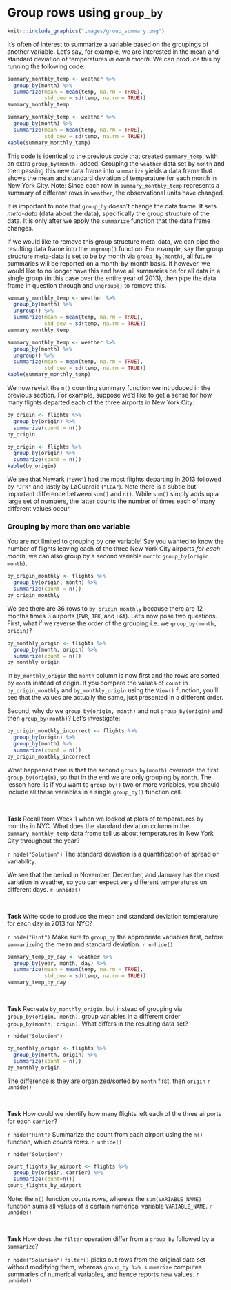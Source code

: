 # Group rows using `group_by` {-}

```r
knitr::include_graphics("images/group_summary.png")
```

It's often of interest to summarize a variable based on the groupings of another variable.  Let's say, for example, we are interested in the mean and standard deviation of temperatures *in each month*. We can produce this by running the following code:

```r
summary_monthly_temp <- weather %>% 
  group_by(month) %>% 
  summarize(mean = mean(temp, na.rm = TRUE), 
            std_dev = sd(temp, na.rm = TRUE))
summary_monthly_temp
```
```r
summary_monthly_temp <- weather %>% 
  group_by(month) %>% 
  summarize(mean = mean(temp, na.rm = TRUE), 
            std_dev = sd(temp, na.rm = TRUE))
kable(summary_monthly_temp)
```

This code is identical to the previous code that created `summary_temp`, with an extra `group_by(month)` added. Grouping the `weather` data set by `month` and then passing this new data frame into `summarize` yields a data frame that shows the mean and standard deviation of  temperature for each month in New York City. Note: Since each row in `summary_monthly_temp` represents a summary of different rows in `weather`, the observational units have changed.

It is important to note that `group_by` doesn't change the data frame. It sets *meta-data* (data about the data), specifically the group structure of the data. It is only after we apply the `summarize` function that the data frame changes. 

If we would like to remove this group structure meta-data, we can pipe the resulting data frame into the `ungroup()` function. For example, say the group structure meta-data is set to be by month via `group_by(month)`, all future summaries will be reported on a month-by-month basis. If however, we would like to no longer have this and have all summaries be for all data in a single group (in this case over the entire year of 2013), then pipe the data frame in question through and `ungroup()` to remove this.

```r
summary_monthly_temp <- weather %>% 
  group_by(month) %>% 
  ungroup() %>%
  summarize(mean = mean(temp, na.rm = TRUE), 
            std_dev = sd(temp, na.rm = TRUE))
summary_monthly_temp
```
```r
summary_monthly_temp <- weather %>% 
  group_by(month) %>% 
  ungroup() %>%
  summarize(mean = mean(temp, na.rm = TRUE), 
            std_dev = sd(temp, na.rm = TRUE))
kable(summary_monthly_temp)
```

We now revisit the `n()` counting summary function we introduced in the previous section. For example, suppose we'd like to get a sense for how many flights departed each of the three airports in New York City:

```r
by_origin <- flights %>% 
  group_by(origin) %>% 
  summarize(count = n())
by_origin
```
```r
by_origin <- flights %>% 
  group_by(origin) %>% 
  summarize(count = n())
kable(by_origin)
```

We see that Newark (`"EWR"`) had the most flights departing in 2013 followed by `"JFK"` and lastly by LaGuardia (`"LGA"`). Note there is a subtle but important difference between `sum()` and `n()`. While `sum()` simply adds up a large set of numbers, the latter counts the number of times each of many different values occur. 

### Grouping by more than one variable {-}

You are not limited to grouping by one variable! Say you wanted to know the number of flights leaving each of the three New York City airports *for each month*, we can also group by a second variable `month`: `group_by(origin, month)`.

```r
by_origin_monthly <- flights %>% 
  group_by(origin, month) %>% 
  summarize(count = n())
by_origin_monthly
```

We see there are 36 rows to `by_origin_monthly` because there are 12 months times 3 airports (`EWR`, `JFK`, and `LGA`). Let's now pose two questions. First, what if we reverse the order of the grouping i.e. we `group_by(month, origin)`?

```r
by_monthly_origin <- flights %>% 
  group_by(month, origin) %>% 
  summarize(count = n())
by_monthly_origin
```

In `by_monthly_origin` the `month` column is now first and the rows are sorted by `month` instead of origin. If you compare the values of `count` in `by_origin_monthly` and `by_monthly_origin` using the `View()` function, you'll see that the values are actually the same, just presented in a different order. 

Second, why do we `group_by(origin, month)` and not `group_by(origin)` and then `group_by(month)`? Let's investigate:

```r
by_origin_monthly_incorrect <- flights %>% 
  group_by(origin) %>% 
  group_by(month) %>% 
  summarize(count = n())
by_origin_monthly_incorrect
```

What happened here is that the second `group_by(month)` overrode the first `group_by(origin)`, so that in the end we are only grouping by `month`. The lesson here, is if you want to `group_by()` two or more variables, you should include all these variables in a single `group_by()` function call.

<br>

**Task**
Recall from Week 1 when we looked at plots of temperatures by months in NYC. What does the standard deviation column in the `summary_monthly_temp` data frame tell us about temperatures in New York City throughout the year?

`r hide("Solution")`
The standard deviation is a quantification of spread or variability.

We see that the period in November, December, and January has the most variation in weather, so you can expect very different temperatures on different days.
`r unhide()`

<br>

**Task**
Write code to produce the mean and standard deviation temperature for each day in 2013 for NYC?

`r hide("Hint")`
Make sure to `group_by` the appropriate variables first, before `summarize`ing the mean and standard deviation.
`r unhide()`

```r
summary_temp_by_day <- weather %>% 
  group_by(year, month, day) %>% 
  summarize(mean = mean(temp, na.rm = TRUE),
            std_dev = sd(temp, na.rm = TRUE))
summary_temp_by_day
```

<br>

**Task**
Recreate `by_monthly_origin`, but instead of grouping via `group_by(origin, month)`, group variables in a different order `group_by(month, origin)`. What differs in the resulting data set?

`r hide("Solution")`
```r
by_monthly_origin <- flights %>% 
  group_by(month, origin) %>% 
  summarize(count = n())
by_monthly_origin
```

The difference is they are organized/sorted by `month` first, then `origin`
`r unhide()`

<br>

**Task**
How could we identify how many flights left each of the three airports for each `carrier`?

`r hide("Hint")`
Summarize the count from each airport using the `n()` function, which *counts rows*.
`r unhide()`

`r hide("Solution")`
```r
count_flights_by_airport <- flights %>% 
  group_by(origin, carrier) %>% 
  summarize(count=n())
count_flights_by_airport
```

Note: the `n()` function counts rows, whereas the `sum(VARIABLE_NAME)` function sums all values of a certain numerical variable `VARIABLE_NAME`.
`r unhide()`

<br>

**Task**
How does the `filter` operation differ from a `group_by` followed by a `summarize`?

`r hide("Solution")`
`filter()` picks out rows from the original data set without modifying them, whereas `group_by %>% summarize` computes summaries of numerical variables, and hence reports new values.
`r unhide()`

<br>
<br>

